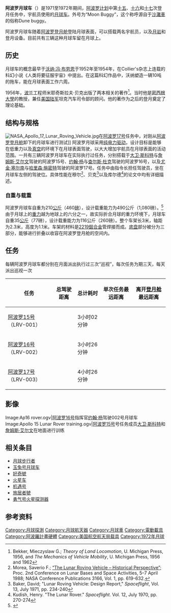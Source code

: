 {{About|阿波罗月球车|前苏联月球车|月球步行者|中国月球车|玉兔号月球车}}
{{Infobox automobile
| name = 
| image = File:Apollo15LunarRover.jpg|right
| caption = 1971年[[阿波罗15号|阿波罗15号]]拍摄的阿波罗月球车
| manufacturer = {{unbulleted list|[[波音|波音]]|[[通用汽车|通用汽车]]}}
| aka = moon buggy
| production = 
| assembly = 
| designer = [[美国国家航空航天局|美国国家航空航天局]]
| motor = Four 0.25[[马力|马力]]串绕[[直流电动机|直流电动机]]组
| drivetrain = 四组80:1{{Link-en|谐波齿轮传动|Harmonic drive}}
| battery = 两组[[氧化銀電池|氧化銀電池]]，121 [[安培小时|A•h]]
| range = Greater than {{convert|35.9|km|mi|abbr=on|sp=us}}
| electric_range = 
| wheelbase = {{convert|2.3|m|in|1|abbr=on|sp=us}}
| length = {{convert|3.1|m|in|1|abbr=on|sp=us}} 
| width =  
| height = {{convert|1.14|m|in|1|abbr=on|sp=us}} 
| weight = {{unbulleted list |{{convert|210|kg-f|lb-f|0|abbr=on|sp=us}}（地球重力）<br>{{convert| 35|kg-f|lb-f|0|abbr=on|sp=us}}（月球重力）}}
| sp = us
}}
'''阿波罗月球车'''（'''{{lang-en|Lunar Roving Vehicle }}'''）是1971至1972年期间，[[阿波罗计划|阿波罗计划]]中第[[阿波罗15号|十五]]、[[阿波罗16号|十六]]和[[阿波罗17号|十七]]次登月任务中，宇航员使用的[[月球车|月球车]]。外号为“Moon Buggy”，这个称呼源自于[[沙灘車|沙灘車]]的俗称Dune buggy。

阿波罗月球车随着[[阿波罗登月舱|阿波罗登月舱]]登陆月球表面，可以搭载两名宇航员，以及[[月岩|月岩]]和登月设备。目前共有三辆这种月球车留在月球上。

==历史==
月球车的概念最早于[[沃纳·冯·布劳恩|沃纳·冯·布劳恩]]于1952年至1954年，在Collier's杂志上连载的科幻小说《人类将要征服宇宙》中提出。在这篇科幻作品中，沃纳塑造一辆10吨的拖车，能在月球表面工作六周。

1956年，[[波兰|波兰]]工程师米耶奇斯拉夫·贝克出版了两本相关的著作<ref>Bekker, Mieczyslaw G.; ''Theory of Land Locomotion'', U. Michigan Press, 1956, and ''The Mechanics of Vehicle Mobility'', U. Michigan Press, 1956 and 1962</ref>。当时他是[[密西根大學|密西根大學]]的教授，兼任[[美国陆军|美国陆军]]坦克汽车司令部的顾问。他的著作为之后的登月奠定了理论基础。

==结构与规格==
[[File:NASA_Apollo_17_Lunar_Roving_Vehicle.jpg|thumb]]在[[阿波罗17号|阿波罗17号]]任务中，对刚从[[阿波罗登月舱|阿波罗登月舱]]卸下的月球车进行测试]]
阿波罗月球采用[[純電動車|纯电力驱动]]，设计目标是能够在低重力以及[[真空|真空]]的环境下在月球表面驾驶，以大大增加宇航员在月球表面的活动范围。一共有三辆阿波罗月球车在实际执行过任务，分别搭载于[[大卫·斯科特|大卫·斯科特]]与[[詹姆斯·艾尔文|詹姆斯·艾尔文]]驾驶的阿波罗15号、[[约翰·杨|约翰·杨]]与[[查尔斯·杜克|查尔斯·杜克]]驾驶的阿波罗16号，以及[[尤金·塞尔南|尤金·塞尔南]]与[[哈里森·施密特|哈里森·施密特]]驾驶的阿波罗17号。任务中由指令长担任驾驶员，坐在月球车左侧的驾驶位。具体性能在穆尔<ref name="Morea1988">Morea, Saverio F.; [http://history.msfc.nasa.gov/lunar/LRV_Historical_Perspective.pdf “The Lunar Roving Vehicle – Historical Perspective”;] {{Wayback|url=http://history.msfc.nasa.gov/lunar/LRV_Historical_Perspective.pdf |date=20120320195005 }} Proc. 2nd Conference on Lunar Bases and Space Activities, 5–7 April 1988; NASA Conference Publications 3166, Vol. 1, pp. 619-632.</ref>、贝克<ref>Baker, David; "Lunar Roving Vehicle: Design Report," ''Spaceflight'', Vol. 13, July 1971, pp. 234-240</ref>以及库尔德<ref>Kudish, Henry. "The Lunar Rover." ''Spaceflight''. Vol. 12, July 1970, pp. 270-274</ref>的论文中均有详细描述。

===自重与载重===
阿波罗月球车自重为210[[公斤|公斤]]（460[[磅|磅]]），设计载重能力为490公斤（1,080磅）。<ref>{{Cite web |url=http://nssdc.gsfc.nasa.gov/planetary/lunar/apollo_lrv.html |title=存档副本 |accessdate=2015-08-28 |archive-date=2011-07-15 |archive-url=https://web.archive.org/web/20110715222253/http://nssdc.gsfc.nasa.gov/planetary/lunar/apollo_lrv.html |dead-url=no }}</ref>由于月球上的[[重力|重力]]越为地球上的六分之一，故实际折合月球的重力环境下，月球车自重35[[公斤|公斤]]（77磅），设计载重能力为116公斤（260磅）。整个车架长3米，轴距为2.3米，高度为1.1米。车架的材料是[[鋁合金|2219鋁合金]]管焊接而成。[[底盘|底盘]]部分被分为三部分，能够进行折叠以收容在阿波罗登月舱的空间内。

==任务==
每辆阿波罗月球车都分别在月面派出执行过三次“巡视”，每次任务为期三天，每天派出巡视一次
{| class="wikitable" style="text-align: center;"
|-
! 任务
! 总驾驶距离
! 总计耗时
! 单次任务最远距离
! 离开[[阿波罗登月舱|登月舱]]最远距离
|-
| [[阿波罗15号|阿波罗15号]]（LRV-001）
| {{convert|17.25|mi|km|2}}
| 3小时02分钟
| {{convert|7.75|mi|km|2}}
| {{convert|3.1|mi|km|1}}
|- 
| [[阿波罗16号|阿波罗16号]]（LRV-002）
| {{convert|16.50|mi|km|2}}
| 3小时26分钟
| {{convert|7.20|mi|km|2}} 
| {{convert|2.8|mi|km|1}} 
|-
| [[阿波罗17号|阿波罗17号]]（LRV-003）
| {{convert|22.30|mi|km|2}} 
| 4小时26分钟
| {{convert|12.50|mi|km|2}} 
| {{convert|4.7|mi|km|1}}
|}

== 影像==
<gallery widths=250px heights=250px>
Image:Ap16 rover.ogv|[[阿波罗16号|阿波罗16号]]指挥官[[约翰·杨|约翰·杨]]驾驶002号月球车
Image:Apollo 15 Lunar Rover training.ogv|[[阿波罗15号|阿波罗15号]]号任务成员[[大卫·斯科特|大卫·斯科特]]和[[詹姆斯·艾尔文|詹姆斯·艾尔文]]在地面进行训练
</gallery>

==相关条目==
*[[月球步行者|月球步行者]]
*[[玉兔号月球车|玉兔号月球车]]
*[[好奇號|好奇號]]
*[[火星车|火星车]]
*[[机遇号|机遇号]]
*[[旅居者號|旅居者號]]
*[[勇气号火星探测器|勇气号火星探测器]]

==参考资料==
{{reflist}}

[[Category:月球探測|Category:月球探測]]
[[Category:月球航天器|Category:月球航天器]]
[[Category:月球車|Category:月球車]]
[[Category:電動載具|Category:電動載具]]
[[Category:阿波羅計畫硬體|Category:阿波羅計畫硬體]]
[[Category:美国航空航天局载具|Category:美国航空航天局载具]]
[[Category:1972年月球|Category:1972年月球]]